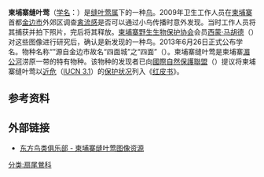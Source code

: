 {{speciesbox
| image = Orthotomus chaktomuk.jpg
| status = NT
| status_system = IUCN3.1
| status_ref = {{参|1={{cite iucn |author= [[BirdLife_International|BirdLife International]] |year=2017 |title=''Orthotomus chaktomuk'' |volume=2017 |page=e.T103778254A112425450 |doi=10.2305/IUCN.UK.2017-1.RLTS.T103778254A112425450.en |access-date=13 January 2020}}}}
| genus = Orthotomus
| species = chaktomuk
| authority = Mahood ''et al''., 2013{{参|1={{Cite journal|journal=Forktail|volume=29|year=2013|pages=1–14|title=A new species of lowland tailorbird (Passeriformes: Cisticolidae: ''Orthotomus'') from the Mekong floodplain of Cambodia|author=Mahood, SP; A.J.I. John; J.C. Eames; C.H. Oliveros; R.G. Moyle;Hong Chamnan; C.M. Poole; H. Nielsen; F.H. Sheldon|url=http://orientalbirdclub.org/wp-content/uploads/2013/06/TAILORBIRD_Forktail_29pp1-14.pdf|language=en|access-date=2013-06-28|archive-url=https://web.archive.org/web/20130928062824/http://orientalbirdclub.org/wp-content/uploads/2013/06/TAILORBIRD_Forktail_29pp1-14.pdf|archive-date=2013-09-28|dead-url=yes}}}}
| synonyms = 
}}
'''柬埔寨缝叶莺'''（[[学名|学名]]：''{{Lang|la|Orthotomus chaktomuk}}''）是[[缝叶莺属|缝叶莺属]]下的一种[[鸟|鸟]]。2009年卫生工作人员在[[柬埔寨|柬埔寨]]首都[[金边|金边市]]外郊区调查[[禽流感|禽流感]]是否可以通过小鸟传播时意外发现。当时工作人员将其捕获并拍下照片，完后将其释放。[[柬埔寨野生生物保护协会|柬埔寨野生生物保护协会]]会员[[西蒙·马胡德|西蒙·马胡德]]（{{Lang|en|Simon Mahood}}）对这些图像进行研究后，确认是新发现的一种鸟。2013年6月26日正式公布学名{{参|1={{Cite web|url=http://cn.nytimes.com/science/20130627/c27cambodia/|title=柬埔寨金边市郊发现鸟类新物种|author=Thomas Fuller|date=2013-06-27|accessdate=2013-06-28|language=zh-cn|archive-date=2013-07-03|archive-url=https://web.archive.org/web/20130703182712/http://cn.nytimes.com/science/20130627/c27cambodia/|dead-url=no}}}}。物种名称“''{{Lang|la|chaktomuk}}''”源自金边市故名“四面城”之“四面”（{{Lang-km|{{Mousetext|ចតុមុខ|chaktomok}}}}）。柬埔寨缝叶莺是柬埔寨[[湄公河|湄公河]]涝原一带的特有物种。该物种的发现者已向[[國際自然保護聯盟|國際自然保護聯盟]]（{{Lang|en|IUCN}}）提议将柬埔寨缝叶莺以[[近危|近危]]（[[IUCN紅色名錄|IUCN 3.1]]）的[[保护状况|保护状况]]列入《[[IUCN紅色名錄|红皮书]]》{{参|1={{Cite news|url=http://www.guardian.co.uk/environment/2013/jun/26/cambodian-tailerbird-new-bird-species|title=Cambodian tailorbird: new species discovered in Phnom Penh|work=The Guardian|date=2013-06-26|accessdate=2013-06-28|language=en|archive-date=2013-06-29|archive-url=https://web.archive.org/web/20130629183646/http://www.guardian.co.uk/environment/2013/jun/26/cambodian-tailerbird-new-bird-species|dead-url=no}}}}。

== 参考资料 ==
{{ReflistH}}
{{RefFoot}}
{{ReflistF}}

== 外部链接 ==
* {{En}}[http://orientalbirdimages.org/search.php?Bird_ID=2927  东方鸟类俱乐部 - 柬埔寨缝叶莺图像资源] {{Wayback|url=http://orientalbirdimages.org/search.php?Bird_ID=2927 |date=20201007123510 }}

{{Taxonbar|from=Q13553849}}

{{DEFAULTSORT:J}}
[[分类:扇尾鶯科|分类:扇尾鶯科]]